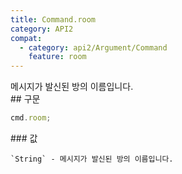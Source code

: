 ```yaml
---
title: Command.room
category: API2
compat:
  - category: api2/Argument/Command
    feature: room
---
```


<Section>
  메시지가 발신된 방의 이름입니다.
</Section>
<Section>
  ## 구문

  ~~~js
  cmd.room;
  ~~~

  <Section>
    ### 값

    `String` - 메시지가 발신된 방의 이름입니다.
  </Section>
</Section>